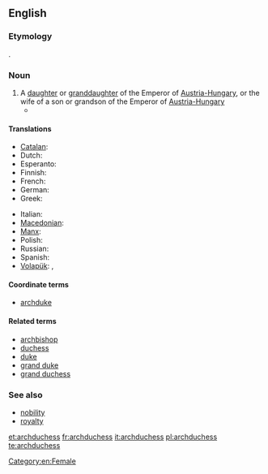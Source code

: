 ==English==

===Etymology===
{{prefix|arch|duchess}}.

===Noun===
{{en-noun|archduchesses}}

# A [[daughter]] or [[granddaughter]] of the Emperor of [[Austria-Hungary]], or the wife of a son or grandson of the Emperor of [[Austria-Hungary]]
#* {{quote-news|year=2007|date=February 25|author=William Shaw|title=We Are Not a Muse|work=New York Times|url=http://www.nytimes.com/2007/02/25/magazine/25stylefrancesca.t.html
|passage=If that weren’t enough, in 1993 she married Karl von Habsburg, otherwise known as Archduke Karl of Austria, Prince Royal of Hungary and Bohemia, and the couple set up home in Salzburg, producing two '''archduchesses''' and an archduke. }}

====Translations====
{{trans-top|daughter or granddaughter of the Emperor of Austria-Hungary}}
* [[Catalan]]: {{t|ca|arxiduquessa|f}}
* Dutch: {{t+|nl|aartshertogin|f}}
* Esperanto: {{t|eo|arkidukino|xs=Esperanto}}
* Finnish: {{t-|fi|arkkiherttuatar}}
* French: {{t+|fr|archiduchesse|f}}
* German: {{t+|de|Erzherzogin|f}}
* Greek: {{t|el|αρχιδούκισσα|f|tr=archidoúkissa|sc=Grek}}
{{trans-mid}}
* Italian: {{t-|it|arciduchessa|f}}
* [[Macedonian]]: {{t|mk|надвојвотка|f|tr=nadvójvotka}}
* [[Manx]]: {{t|gv|ard-ven-ghuic|m}}
* Polish: {{t-|pl|arcyksiężna|f}}
* Russian: {{t|ru|эрцгерцогиня|f|tr=ercg'erzogín'a}}
* Spanish: {{t-|es|archiduquesa|f}}
* [[Volapük]]: {{qualifier|male or female}} {{t|vo|daledük}}, {{qualifier|female}} {{t|vo|jidaledük}}
{{trans-bottom}}

====Coordinate terms====
* [[archduke]]

====Related terms====
* [[archbishop]]
* [[duchess]]
* [[duke]]
* [[grand duke]]
* [[grand duchess]]

===See also===
* [[nobility]]
* [[royalty]]

[[Category:en:Female]]
[[et:archduchess]]
[[fr:archduchess]]
[[it:archduchess]]
[[pl:archduchess]]
[[te:archduchess]]